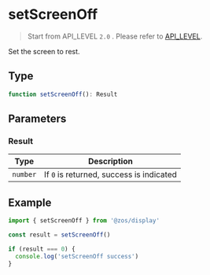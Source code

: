 # setScreenOff

> Start from API_LEVEL `2.0` . Please refer to [API_LEVEL](../../../../guides/framework/device/compatibility.md).

Set the screen to rest.

## Type

```ts
function setScreenOff(): Result
```

## Parameters

### Result

| Type                | Description                              |
| ------------------- | ---------------------------------------- |
| <code>number</code> | If `0` is returned, success is indicated |

## Example

```js
import { setScreenOff } from '@zos/display'

const result = setScreenOff()

if (result === 0) {
  console.log('setScreenOff success')
}
```
